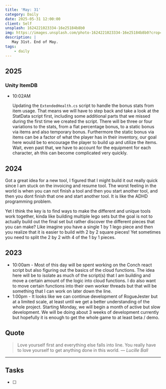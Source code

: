 ```yaml
---
title: 'May: 31'
category: Daily
date: 2025-05-31 12:00:00
client: Self
unsplash: 1624221023334-16e25184b8b0
img: https://images.unsplash.com/photo-1624221023334-16e25184b8b0?crop=entropy&cs=srgb&fm=jpg&ixid=MnwzNjM5Nzd8MHwxfHJhbmRvbXx8fHx8fHx8fDE2ODE3NDg2ODY&ixlib=rb-4.0.3&q=85
description: |
   May 31st. End of May.
tags:
    - daily
---
```


## 2025

### Unity ItemDB

-   10:02AM

    Updating the `ExtendedHealth.cs` script to handle the bonus stats from item usage.
    That means we will have to step back and take a look at the StatData script first, including some additional parts that we missed during the first time we created the script.
    There will be three or four variations to the stats, from a flat percentage bonus, to a static bonus via items and also temporary bonus.
    Furthermore the static bonus via items can be a factor of what the player has in their inventory, our goal here would be to encourage the player to build up and utilize the items.
    Wait, even past that, we have to account for the equipment for each character, ah this can become complicated very quickly.

## 2024

Got a great idea for a new tool, I figured that I might build it out really quick since I am stuck on the invoicing and resume tool.
The worst feeling in the world is when you can not finish a tool and then you start another tool, and then you dont finish that one and start another tool.
It is like the ADHD programming problem.

Yet I think the key is to find ways to make the different and unique tools work together, kinda like building multiple lego sets but the goal is not to actually build out the final set but rather discover the different pieces that you can make?
Like imagine you have a single 1 by 1 lego piece and then you realize that it is easier to build with 2 by 2 square pieces! Yet sometimes you need to split the 2 by 2 with 4 of the 1 by 1 pieces.


## 2023

- 10:00am - Most of this day will be spent working on the Conch react script but also figuring out the basics of the cloud functions. The idea here will be to isolate as much of the script(s) that I am building and move a certain amount of the logic into cloud functions. I do also want to move certain functions into their own worker threads but that will be something that I can work on later down the line.
- 1:00pm - It looks like we can continue development of RogueJester but at a limited scale, at least until we get a better understanding of the whole project. Starting Monday, we will begin a month of active but slow development. We will be doing about 3 weeks of development currently but hopefully it is enough to get the whole game to at least beta / demo.

## Quote

> Love yourself first and everything else falls into line. You really have to love yourself to get anything done in this world.
> — <cite>Lucille Ball</cite>

---

## Tasks

- [ ]